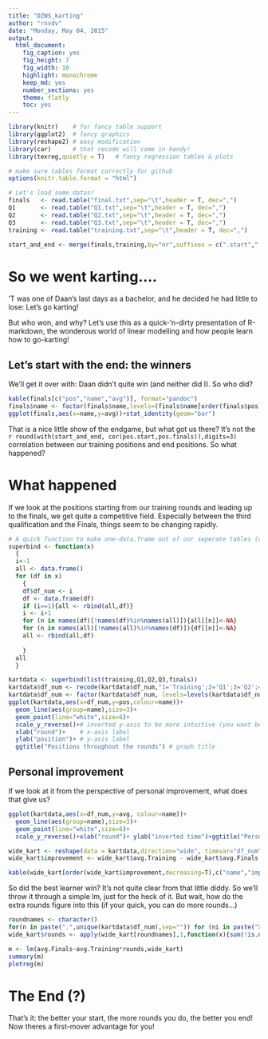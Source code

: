 ```yaml
---
title: "DZWS_karting"
author: "rnvdv"
date: "Monday, May 04, 2015"
output:
  html_document:
    fig_caption: yes
    fig_height: 7
    fig_width: 10
    highlight: monochrome
    keep_md: yes
    number_sections: yes
    theme: flatly
    toc: yes
---
```


```r
library(knitr)    # for fancy table support
library(ggplot2)  # fancy graphics
library(reshape2) # easy modification
library(car)      # that recode will come in handy!
library(texreg,quietly = T)   # fancy regression tables & plots

# make sure tables format correctly for github
options(knitr.table.format = "html")

# Let's load some datas!
finals   <- read.table("final.txt",sep="\t",header = T, dec=",")
Q1       <- read.table("Q1.txt",sep="\t",header = T, dec=",")
Q2       <- read.table("Q2.txt",sep="\t",header = T, dec=",")
Q3       <- read.table("Q3.txt",sep="\t",header = T, dec=",")
training <- read.table("training.txt",sep="\t",header = T, dec=",")

start_and_end <- merge(finals,training,by="nr",suffixes = c(".start",".finals"))
```


# So we went karting....

'T was one of Daan's last days as a bachelor, and he decided he had little to lose: Let's go karting!

But who won, and why? Let's use this as a quick-'n-dirty presentation of R-markdown, the wonderous world of linear modelling and how people learn how to go-karting!

## Let's start with the end: the winners

We'll get it over with: Daan didn't quite win (and neither did I). So who did?

```r
kable(finals[c("pos","name","avg")], format="pandoc")
finals$name <- factor(finals$name,levels=(finals$name[order(finals$pos)]),ordered = T,)
ggplot(finals,aes(x=name,y=avg))+stat_identity(geom="bar")

```

That is a nice little show of the endgame, but what got us there? It's not the `r round(with(start_and_end, cor(pos.start,pos.finals)),digits=3)` correlation between our training positions and end positions. So what happened?

# What happened

If we look at the positions starting from our training rounds and leading up to the finals, we get quite a competitive field. Especially between the third qualification and the Finals, things seem to be changing rapidly. 

```r
# A quick function to make one-data.frame out of our seperate tables (complicated by their inconsistent columns)
superbind <- function(x)
  {
  i<-1
  all <- data.frame()
  for (df in x)
    {
    df$df_num <- i
    df <- data.frame(df)
    if (i==1){all <- rbind(all,df)}
    i <- i+1
    for (n in names(df)[!names(df)%in%names(all)]){all[[n]]<-NA}
    for (n in names(all)[!names(all)%in%names(df)]){df[[n]]<-NA}
    all <- rbind(all,df)
    
    }
  all
  }

kartdata <- superbind(list(training,Q1,Q2,Q3,finals))
kartdata$df_num <- recode(kartdata$df_num,"1='Training';2='Q1';3='Q2';4='Q3';5='Finals'",as.factor.result = T)
kartdata$df_num <- factor(kartdata$df_num, levels=levels(kartdata$df_num)[c(5,2:4,1)])
ggplot(kartdata,aes(x=df_num,y=pos,colour=name))+
  geom_line(aes(group=name),size=3)+
  geom_point(line="white",size=6)+
  scale_y_reverse()+# inverted y-axis to be more intuitive (you want being on top to be on top right? ) 
  xlab("round")+    # x-axis label
  ylab("position")+ # y-axis label
  ggtitle("Positions throughout the rounds") # graph title


```

## Personal improvement

If we look at it from the perspective of personal improvement, what does that give us?

```r

ggplot(kartdata,aes(x=df_num,y=avg, colour=name))+
  geom_line(aes(group=name),size=3)+
  geom_point(line="white",size=6)+
  scale_y_reverse()+xlab("round")+ ylab("inverted time")+ggtitle("Personal round averages throughout the rounds")

wide_kart <- reshape(data = kartdata,direction="wide", timevar="df_num",idvar="name")
wide_kart$improvement <- wide_kart$avg.Training - wide_kart$avg.Finals

kable(wide_kart[order(wide_kart$improvement,decreasing=T),c("name","improvement","avg.Training" ,"avg.Finals","pos.Training","pos.Finals")],caption = "Time improvement between training and round 10 averages")
```

So did the best learner win? It's not quite clear from that little diddy. So we'll throw it through a simple lm, just for the heck of it. But wait, how do the extra rounds figure into this (if your quick, you can do more rounds...)

```r
roundnames <- character()
for(n in paste(".",unique(kartdata$df_num),sep="")) for (ni in paste("X",1:15,n,sep="")) if (ni %in% names(wide_kart)) roundnames <- c(roundnames,ni)
wide_kart$rounds <- apply(wide_kart[roundnames],1,function(x){sum(!is.na(x))})

m <- lm(avg.Finals~avg.Training*rounds,wide_kart)
summary(m)
plotreg(m)

```

# The End (?)

That's it: the better your start, the more rounds you do, the better you end! 
Now theres a first-mover advantage for you!